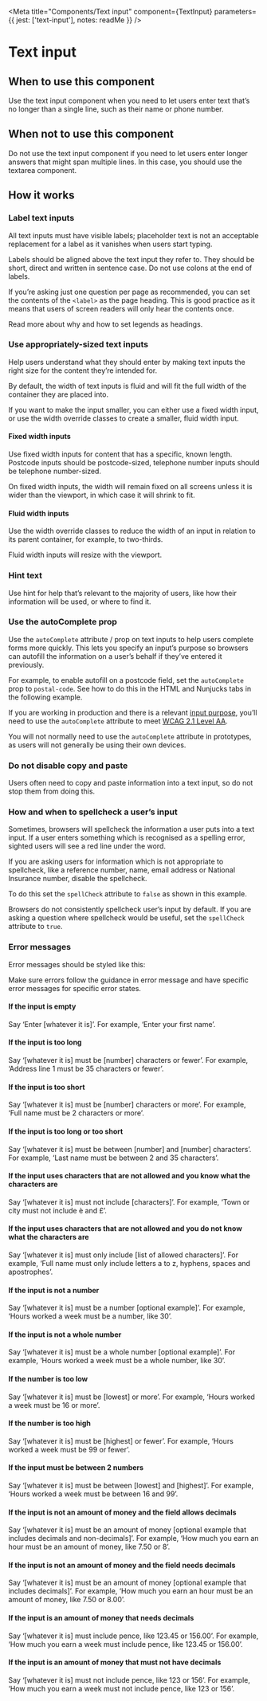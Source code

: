 
<Meta
  title="Components/Text input"
  component={TextInput}
  parameters={{
    jest: ['text-input'],
    notes: readMe
  }}
/>

# Text input

<Preview withToolbar>
  <Story name="Text input">
    <TextInput
      autoComplete={text('autoComplete')}
      className={text('className')}
      defaultValue={text('defaultValue')}
      disabled={boolean('disabled', false)}
      error={text('error')}
      hint={text('hint')}
      id={text('id')}
      label={text('label', 'Event name')}
      name={text('name', 'event-name')}
      spellCheck={boolean('spellCheck')}
      width={number('width')}
    />
  </Story>
</Preview>

<Props of={TextInput} />


## When to use this component

Use the text input component when you need to let users enter text that’s no longer than a single line, such as their name or phone number.


## When not to use this component

Do not use the text input component if you need to let users enter longer answers that might span multiple lines. In this case, you should use the textarea component.


## How it works

<Preview>
  <Story name="Standard">
    <TextInput
      label="Event name"
      name="event-name"
    />
  </Story>
</Preview>


### Label text inputs

All text inputs must have visible labels; placeholder text is not an acceptable replacement for a label as it vanishes when users start typing.

Labels should be aligned above the text input they refer to. They should be short, direct and written in sentence case. Do not use colons at the end of labels.

If you’re asking just one question per page as recommended, you can set the contents of the `<label>` as the page heading. This is good practice as it means that users of screen readers will only hear the contents once.

Read more about why and how to set legends as headings.


### Use appropriately-sized text inputs

Help users understand what they should enter by making text inputs the right size for the content they’re intended for.

By default, the width of text inputs is fluid and will fit the full width of the container they are placed into.

If you want to make the input smaller, you can either use a fixed width input, or use the width override classes to create a smaller, fluid width input.


#### Fixed width inputs

Use fixed width inputs for content that has a specific, known length. Postcode inputs should be postcode-sized, telephone number inputs should be telephone number-sized.

On fixed width inputs, the width will remain fixed on all screens unless it is wider than the viewport, in which case it will shrink to fit.

<Preview>
  <Story name="Fixed width">
    <TextInput
      label="20 character width"
      name="width-20"
      width="20"
    />
    <TextInput
      label="10 character width"
      name="width-10"
      width="10"
    />
    <TextInput
      label="5 character width"
      name="width-5"
      width="5"
    />
    <TextInput
      label="4 character width"
      name="width-4"
      width="4"
    />
    <TextInput
      label="3 character width"
      name="width-3"
      width="3"
    />
    <TextInput
      label="2 character width"
      name="width-2"
      width="2"
    />
  </Story>
</Preview>


#### Fluid width inputs

Use the width override classes to reduce the width of an input in relation to its parent container, for example, to two-thirds.

Fluid width inputs will resize with the viewport.

<Preview>
  <Story name="Fluid width">
    <TextInput
      label="Two-thirds width"
      name="two-thirds"
      className="width-two-thirds"
    />
    <TextInput
      label="Full width"
      name="full"
      className="width-full"
    />
    <TextInput
      label="Three-quarters width"
      name="three-quarters"
      className="width-three-quarters"
    />
    <TextInput
      label="Two-thirds width"
      name="two-thirds"
      className="width-two-thirds"
    />
    <TextInput
      label="One-half width"
      name="one-half"
      className="width-one-half"
    />
    <TextInput
      label="One-third width"
      name="one-third"
      className="width-one-third"
    />
    <TextInput
      label="one-quarter width"
      name="one-quarter"
      className="width-one-quarter"
    />
  </Story>
</Preview>


### Hint text

Use hint for help that’s relevant to the majority of users, like how their information will be used, or where to find it.

<Preview>
  <Story name="Hints">
    <TextInput
      label="Event name"
      name="event-name"
      hint="The name you’ll use on promotional material."
    />
  </Story>
</Preview>


### Use the autoComplete prop

Use the `autoComplete` attribute / prop on text inputs to help users complete forms more quickly. This lets you specify an input’s purpose so browsers can autofill the information on a user’s behalf if they’ve entered it previously.

For example, to enable autofill on a postcode field, set the `autoComplete` prop to `postal-code`. See how to do this in the HTML and Nunjucks tabs in the following example.

<Preview>
  <Story name="Auto-complete">
    <TextInput
      label="Postcode"
      name="postcode"
      width="10"
      autoComplete="postal-code"
    />
  </Story>
</Preview>

If you are working in production and there is a relevant [input purpose], you’ll need to use the `autoComplete` attribute to meet [WCAG 2.1 Level AA].

You will not normally need to use the `autoComplete` attribute in prototypes, as users will not generally be using their own devices.


### Do not disable copy and paste

Users often need to copy and paste information into a text input, so do not stop them from doing this.


### How and when to spellcheck a user’s input

Sometimes, browsers will spellcheck the information a user puts into a text input. If a user enters something which is recognised as a spelling error, sighted users will see a red line under the word.

If you are asking users for information which is not appropriate to spellcheck, like a reference number, name, email address or National Insurance number, disable the spellcheck.

To do this set the `spellCheck` attribute to `false` as shown in this example.

<Preview>
  <Story name="No spellcheck">
    <TextInput
      label="Name"
      name="name"
      spellCheck={false}
    />
  </Story>
</Preview>

Browsers do not consistently spellcheck user’s input by default. If you are asking a question where spellcheck would be useful, set the `spellCheck` attribute to `true`.

<Preview>
  <Story name="Spellcheck">
    <TextInput
      label="Description"
      name="description"
      spellCheck
    />
  </Story>
</Preview>


### Error messages

Error messages should be styled like this:

<Preview>
  <Story name="Errors">
    <TextInput
      label="Event name"
      name="event-name"
      hint="The name you’ll use on promotional material."
      error="Enter an event name"
    />
  </Story>
</Preview>

Make sure errors follow the guidance in error message and have specific error messages for specific error states.


#### If the input is empty

Say ‘Enter [whatever it is]’.
For example, ‘Enter your first name’.


#### If the input is too long

Say ‘[whatever it is] must be [number] characters or fewer’.
For example, ‘Address line 1 must be 35 characters or fewer’.


#### If the input is too short

Say ‘[whatever it is] must be [number] characters or more’.
For example, ‘Full name must be 2 characters or more’.


#### If the input is too long or too short

Say ‘[whatever it is] must be between [number] and [number] characters’.
For example, ‘Last name must be between 2 and 35 characters’.


#### If the input uses characters that are not allowed and you know what the characters are

Say ‘[whatever it is] must not include [characters]’.
For example, ‘Town or city must not include è and £’.


#### If the input uses characters that are not allowed and you do not know what the characters are

Say ‘[whatever it is] must only include [list of allowed characters]’.
For example, ‘Full name must only include letters a to z, hyphens, spaces and apostrophes’.


#### If the input is not a number

Say ‘[whatever it is] must be a number [optional example]’.
For example, ‘Hours worked a week must be a number, like 30’.


#### If the input is not a whole number

Say ‘[whatever it is] must be a whole number [optional example]’.
For example, ‘Hours worked a week must be a whole number, like 30’.


#### If the number is too low

Say ‘[whatever it is] must be [lowest] or more’.
For example, ‘Hours worked a week must be 16 or more’.


#### If the number is too high

Say ‘[whatever it is] must be [highest] or fewer’.
For example, ‘Hours worked a week must be 99 or fewer’.


#### If the input must be between 2 numbers

Say ‘[whatever it is] must be between [lowest] and [highest]’.
For example, ‘Hours worked a week must be between 16 and 99’.


#### If the input is not an amount of money and the field allows decimals

Say ‘[whatever it is] must be an amount of money [optional example that includes decimals and non-decimals]’.
For example, ‘How much you earn an hour must be an amount of money, like 7.50 or 8’.


#### If the input is not an amount of money and the field needs decimals

Say ‘[whatever it is] must be an amount of money [optional example that includes decimals]’.
For example, ‘How much you earn an hour must be an amount of money, like 7.50 or 8.00’.


#### If the input is an amount of money that needs decimals

Say ‘[whatever it is] must include pence, like 123.45 or 156.00’.
For example, ‘How much you earn a week must include pence, like 123.45 or 156.00’.


#### If the input is an amount of money that must not have decimals

Say ‘[whatever it is] must not include pence, like 123 or 156’.
For example, ‘How much you earn a week must not include pence, like 123 or 156’.

[input purpose]: https://www.w3.org/TR/WCAG21/#input-purposes
[WCAG 2.1 Level AA]: https://www.w3.org/WAI/WCAG21/Understanding/identify-input-purpose.html